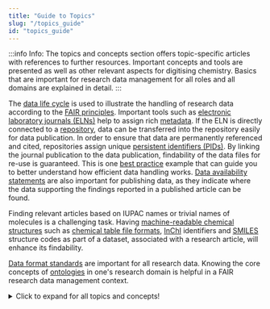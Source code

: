 ```yaml
---
title: "Guide to Topics"
slug: "/topics_guide"
id: "topics_guide"
---
```



:::info Info:
The topics and concepts section offers topic-specific articles with references to further resources. Important concepts and tools are presented as well as other relevant aspects for digitising chemistry. Basics that are important for research data management for all roles and all domains are explained in detail.
:::

The [data life cycle](/docs/data_life_cycle) is used to illustrate the handling of research data according to the [FAIR principles](/docs/fair). Important tools such as [electronic laboratory journals (ELNs)](/docs/eln) help to assign rich [metadata](/docs/metadata). If the ELN is directly connected to a [repository](/docs/repositories), data can be transferred into the repository easily for data publication. In order to ensure that data are permanently referenced and cited, repositories assign unique [persistent identifiers (PIDs)](/docs/pid). By linking the journal publication to the data publication, findability of the data files for re-use is guaranteed. This is one [best practice](/docs/best_practice) example that can guide you to better understand how efficient data handling works.
[Data availability statements](/docs/data_availability_statement) are also important for publishing data, as they indicate where the data supporting the findings reported in a published article can be found.

Finding relevant articles based on IUPAC names or trivial names of molecules is a challenging task. Having [machine-readable chemical structures](/docs/machine-readable_chemical_structures) such as [chemical table file formats](/docs/ct_files), [InChI](/docs/inchi) identifiers and [SMILES](/docs/smiles) structure codes as part of a dataset, associated with a research article, will enhance its findability.

[Data format standards](/docs/format_standards) are important for all research data.
Knowing the core concepts of [ontologies](/docs/ontology) in one's research domain is helpful in a FAIR research data management context.


<details>
  <summary>Click to expand for all topics and concepts!</summary>
  
 <h3>Topics & Concepts</h3>
 
<a href="/docs/fair">FAIR Data Principles</a> <br />
<a href="/docs/eln">Electronic Lab Notebooks (ELNs)</a> <br />
<a href="/docs/repositories">Repositories</a> <br />
<a href="/docs/metadata">Metadata and Minimum Information</a> <br />
<a href="/docs/format_standards">Data format standard</a> <br />
<a href="/docs/ontology">Ontology</a> <br />
<a href="/docs/best_practice">Best Practice</a> <br />
<a href="/docs/machine-readable_chemical_structures">Machine-Readable Chemical Structures</a> <br />
<a href="/docs/ct_files">Chemical Table File Formatss</a> <br />
<a href="/docs/inchi">InChI</a> <br />
<a href="/docs/smiles">SMILES</a> <br />
<a href="/docs/pid">Persistent Identifiers (PIDs)</a> <br />
<a href="/docs/data_life_cycle">Research Data Life Cycle</a> <br />
<a href="/docs/data_availability_statement">Data Availability Statement</a> <br />

</details>

